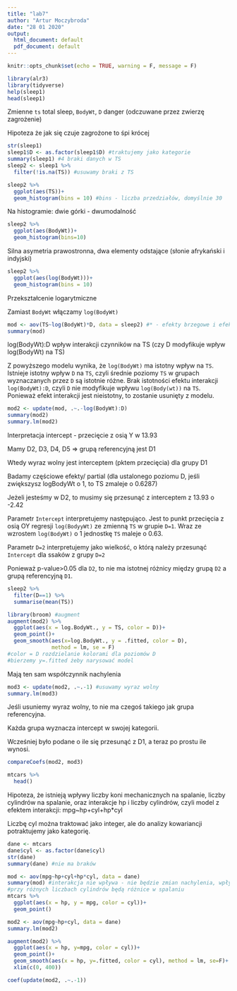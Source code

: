 ```yaml
---
title: "lab7"
author: "Artur Moczybroda"
date: "28 01 2020"
output:
  html_document: default
  pdf_document: default
---
```


```r
knitr::opts_chunk$set(echo = TRUE, warning = F, message = F)
```


```r
library(alr3)
library(tidyverse)
help(sleep1)
head(sleep1)
```

Zmienne `ts` total sleep, `BodyWt`, `D` danger (odczuwane przez zwierzę zagrożenie)

Hipoteza że jak się czuje zagrożone to śpi krócej

```r
str(sleep1)
sleep1$D <- as.factor(sleep1$D) #traktujemy jako kategorie
summary(sleep1) #4 braki danych w TS
sleep2 <- sleep1 %>%
  filter(!is.na(TS)) #usuwamy braki z TS

sleep2 %>%
  ggplot(aes(TS))+
  geom_histogram(bins = 10) #bins - liczba przedziałów, domyślnie 30
```

Na histogramie: dwie górki - dwumodalność

```r
sleep2 %>%
  ggplot(aes(BodyWt))+
  geom_histogram(bins=10)
```

Silna asymetria prawostronna, dwa elementy odstające (słonie afrykański i indyjski)

```r
sleep2 %>%
  ggplot(aes(log(BodyWt)))+
  geom_histogram(bins = 10)
```

Przekształcenie logarytmiczne

Zamiast `BodyWt` włączamy `log(BodyWt)`

```r
mod <- aov(TS~log(BodyWt)*D, data = sleep2) #* - efekty brzegowe i efekt interakcji
summary(mod)
```

log(BodyWt):D wpływ interakcji czynników na TS (czy D modyfikuje wpływ log(BodyWt) na TS) 

Z powyższego modelu wynika,  że `log(BodyWt)` ma istotny wpływ na `TS`. Istnieje istotny wpływ `D` na `TS`, czyli średnie poziomy `TS` w grupach wyznaczanych przez `D` są istotnie różne. Brak istotności efektu interakcji `log(BodyWt):D`, czyli `D` nie modyfikuje wpływu `log(Body(wt))` na `TS`. Ponieważ efekt interakcji jest nieistotny, to zostanie usunięty z modelu.

```r
mod2 <- update(mod, .~.-log(BodyWt):D)
summary(mod2)
summary.lm(mod2)
```

Interpretacja intercept - przecięcie z osią Y w 13.93

Mamy D2, D3, D4, D5 => grupą referencyjną jest D1

Wtedy wyraz wolny jest interceptem (pktem przecięcia) dla grupy D1

Badamy częściowe efekty/ partial (dla ustalonego poziomu D, jeśli zwiększysz logBodyWt o 1, to TS zmaleje o 0.6287)

Jeżeli jesteśmy w D2, to musimy się przesunąć z interceptem z 13.93 o -2.42

Parametr `Intercept` interpretujemy następująco. Jest to punkt przecięcia z osią OY regresji `log(BodyyWt)` ze zmienną `TS` w grupie `D=1`. Wraz ze wzrostem `log(BodyWt)` o 1 jednostkę `TS` maleje o 0.63.

Parametr `D=2` interpretujemy jako wielkość, o którą należy przesunąć `Intercept` dla ssaków z grupy `D=2`

Ponieważ p-value>0.05 dla `D2`, to nie ma istotnej różnicy między grupą `D2` a grupą referencyjną `D1`.

```r
sleep2 %>%
  filter(D==1) %>%
  summarise(mean(TS))
```


```r
library(broom) #augment
augment(mod2) %>%
  ggplot(aes(x = log.BodyWt., y = TS, color = D))+
  geom_point()+
  geom_smooth(aes(x=log.BodyWt., y = .fitted, color = D), 
              method = lm, se = F)
#color = D rozdzielanie kolorami dla poziomów D
#bierzemy y=.fitted żeby narysować model

```

Mają ten sam współczynnik nachylenia

```r
mod3 <- update(mod2, .~.-1) #usuwamy wyraz wolny
summary.lm(mod3)
```

Jeśli usuniemy wyraz wolny, to nie ma czegoś takiego jak grupa referencyjna.

Każda grupa wyznacza intercept w swojej kategorii.

Wcześniej było podane o ile się przesunąć z D1, a teraz po prostu ile wynosi.

```r
compareCoefs(mod2, mod3)
```

```r
mtcars %>%
  head()
```
 Hipoteza, że istnieją wpływy liczby koni mechanicznych na spalanie, liczby cylindrów na spalanie, oraz interakcje hp i liczby cylindrów, czyli model z efektem interakcji: mpg~hp+cyl+hp*cyl

Liczbę cyl można traktować jako integer, ale do analizy kowariancji potraktujemy jako kategorię.

```r
dane <- mtcars
dane$cyl <- as.factor(dane$cyl)
str(dane)
summary(dane) #nie ma braków

mod <- aov(mpg~hp+cyl+hp*cyl, data = dane)
summary(mod) #interakcja nie wpływa - nie będzie zmian nachylenia, wpływ hp na mpg nie jest modyfikowany przez cyl
#przy różnych liczbach cylindrów będą różnice w spalaniu
mtcars %>%
  ggplot(aes(x = hp, y = mpg, color = cyl))+
  geom_point()
```

```r
mod2 <- aov(mpg~hp+cyl, data = dane)
summary.lm(mod2)
```

```r
augment(mod2) %>%
  ggplot(aes(x = hp, y=mpg, color = cyl))+
  geom_point()+
  geom_smooth(aes(x = hp, y=.fitted, color = cyl), method = lm, se=F)+
  xlim(c(0, 400))
```

```r
coef(update(mod2, .~.-1))
```

